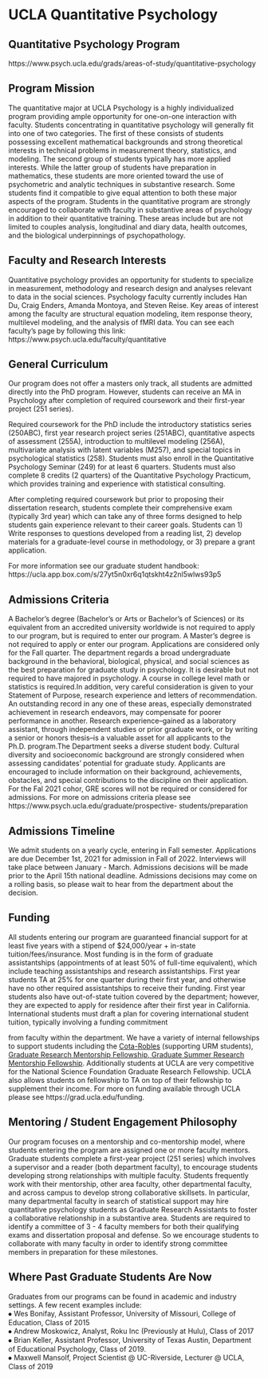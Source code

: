 
# UCLA Quantitative Psychology {-}

## Quantitative Psychology Program {-}

https://www.psych.ucla.edu/grads/areas-of-study/quantitative-psychology

## Program Mission  {-}


The quantitative major at UCLA Psychology is a highly individualized program providing ample opportunity for one-on-one interaction with faculty. Students concentrating in quantitative psychology will generally fit into one of two categories. The first of these consists of students possessing excellent mathematical backgrounds and strong theoretical interests in technical problems in measurement theory, statistics, and modeling. The second group of students typically has more applied interests. While the latter group of students have preparation in mathematics, these students are more oriented toward the use of psychometric and analytic techniques in substantive research. Some students find it compatible to give equal attention to both these major aspects of the program. Students in the quantitative program are strongly encouraged to collaborate with faculty in substantive areas of psychology in addition to their quantitative training. These areas include but are not limited to couples analysis, longitudinal and diary data, health outcomes, and the biological underpinnings of psychopathology.


## Faculty and Research Interests  {-}


Quantitative psychology provides an opportunity for students to specialize in measurement, methodology and research design and analyses relevant to data in the social sciences.
Psychology faculty currently includes Han Du, Craig Enders, Amanda Montoya, and Steven Reise. Key areas of interest among the faculty are structural equation modeling, item response theory, multilevel modeling, and the analysis of fMRI data. You can see each faculty's page by following this link: https://www.psych.ucla.edu/faculty/quantitative





## General Curriculum  {-}


Our program does not offer a masters only track, all students are admitted directly into the PhD program. However, students can receive an MA in Psychology after completion of required coursework and their first-year project (251 series).

Required coursework for the PhD include the introductory statistics series (250ABC), first year research project series (251ABC), quantitative aspects of assessment (255A), introduction to multilevel modeling (256A), multivariate analysis with latent variables (M257), and special topics in psychological statistics (258). Students must also enroll in the Quantitative Psychology Seminar (249) for at least 6 quarters. Students must also complete 8 credits (2 quarters) of the Quantitative Psychology Practicum, which provides training and experience with statistical consulting.

After completing required coursework but prior to proposing their dissertation research, students complete their comprehensive exam (typically 3rd year) which can take any of three forms designed to help students gain experience relevant to their career goals. Students can 1) Write responses to questions developed from a reading list, 2) develop materials for a graduate-level course in methodology, or 3) prepare a grant application.

For more information see our graduate student handbook: https://ucla.app.box.com/s/27yt5n0xr6q1qtskht4z2nl5wlws93p5




## Admissions Criteria  {-}


A Bachelor’s degree (Bachelor's or Arts or Bachelor's of Sciences) or its equivalent from an accredited university worldwide is not required to apply to our program, but is required to enter our program. A Master’s degree is not required to apply or enter our program.
Applications are considered only for the Fall quarter. The department regards a broad undergraduate background in the behavioral, biological, physical, and social sciences as the best preparation for graduate study in psychology. It is desirable but not required to have majored in psychology. A course in college level math or statistics is required.In addition, very careful consideration is given to your Statement of Purpose, research experience and letters of recommendation. An outstanding record in any one of these areas, especially demonstrated achievement in research endeavors, may compensate for poorer performance in another.
Research experience--gained as a laboratory assistant, through independent studies or prior graduate work, or by writing a senior or honors thesis--is a valuable asset for all applicants to the Ph.D. program.The Department seeks a diverse student body. Cultural diversity and socioeconomic background are strongly considered when assessing candidates' potential for graduate study. Applicants are encouraged to include information on their background, achievements, obstacles, and special contributions to the discipline on their application. For the Fal 2021 cohor, GRE scores will not be required or considered for admissions.
For more on admissions criteria please see https://www.psych.ucla.edu/graduate/prospective- students/preparation




## Admissions Timeline  {-}


We admit students on a yearly cycle, entering in Fall semester. Applications are due December 1st, 2021 for admission in Fall of 2022. Interviews will take place between January - March.
Admissions decisions will be made prior to the April 15th national deadline. Admissions decisions may come on a rolling basis, so please wait to hear from the department about the decision.




## Funding  {-}


All students entering our program are guaranteed financial support for at least five years with a stipend of $24,000/year + in-state tuition/fees/insurance. Most funding is in the form of graduate assistantships (appointments of at least 50% of full-time equivalent), which include teaching assistantships and research assistantships. First year students TA at 25% for one quarter during their first year, and otherwise have no other required assistantships to receive their funding.
First year students also have out-of-state tuition covered by the department; however, they are expected to apply for residence after their first year in California. International students must draft a plan for covering international student tuition, typically involving a funding commitment

from faculty within the department. We have a variety of internal fellowships to support students including the [Cota-Robles ](https://grad.ucla.edu/funding/financial-aid/funding-for-entering-students/eugene-v-cota-robles-fellowship/) (supporting URM students), [Graduate Research Mentorship Fellowship, Graduate Summer Research Mentorship Fellowship](https://grad.ucla.edu/funding/financial-aid/funding-for-continuing-students/graduate-research-mentorship-program/). Additionally students at UCLA are very competitive for the National Science Foundation Graduate Research Fellowship. UCLA also allows students on fellowship to TA on top of their fellowship to supplement their income. For more on funding available through UCLA please see https://grad.ucla.edu/funding.



## Mentoring / Student Engagement Philosophy  {-}


Our program focuses on a mentorship and co-mentorship model, where students entering the program are assigned one or more faculty mentors. Graduate students complete a first-year project (251 series) which involves a supervisor and a reader (both department faculty), to encourage students developing strong relationships with multiple faculty. Students frequently work with their mentorship, other area faculty, other departmental faculty, and across campus to develop strong collaborative skillsets. In particular, many departmental faculty in search of statistical support may hire quantitative psychology students as Graduate Research Assistants to foster a collaborative relationship in a substantive area. Students are required to identify a committee of 3 - 4 faculty members for both their qualifying exams and dissertation proposal and defense. So we encourage students to collaborate with many faculty in order to identify strong committee members in preparation for these milestones.




## Where Past Graduate Students Are Now  {-}


Graduates from our programs can be found in academic and industry settings. A few recent examples include:  
⦁	Wes Bonifay, Assistant Professor, University of Missouri, College of Education, Class of 2015  
⦁	Andrew Moskowicz, Analyst, Roku Inc (Previously at Hulu), Class of 2017  
⦁	Brian Keller, Assistant Professor, University of Texas Austin, Department of Educational Psychology, Class of 2019.  
⦁	Maxwell Mansolf, Project Scientist @ UC-Riverside, Lecturer @ UCLA, Class of 2019  



